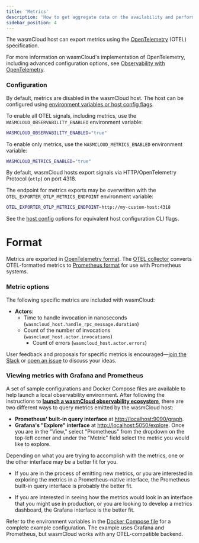 ```yaml
---
title: 'Metrics'
description: 'How to get aggregate data on the availability and performance of a lattice'
sidebar_position: 4
---
```


The wasmCloud host can export metrics using the [OpenTelemetry](https://opentelemetry.io/) (OTEL) specification.

For more information on wasmCloud's implementation of OpenTelemetry, including advanced configuration options, see [Observability with OpenTelemetry](/docs/deployment/observability/observability-with-opentelemetry.mdx).

### Configuration

By default, metrics are disabled in the wasmCloud host. The host can be configured using [environment variables or host config flags](/docs/cli/wasmcloud).

To enable all OTEL signals, including metrics, use the `WASMCLOUD_OBSERVABILITY_ENABLED` environment variable:

```bash
WASMCLOUD_OBSERVABILITY_ENABLED="true"
```

To enable only metrics, use the `WASMCLOUD_METRICS_ENABLED` environment variable:

```bash
WASMCLOUD_METRICS_ENABLED="true"
```

By default, wasmCloud hosts export signals via HTTP/OpenTelemetry Protocol (`otlp`) on port 4318.

The endpoint for metrics exports may be overwritten with the `OTEL_EXPORTER_OTLP_METRICS_ENDPOINT` environment variable:

```bash
OTEL_EXPORTER_OTLP_METRICS_ENDPOINT=http://my-custom-host:4318
```

See the [host config](/docs/cli/wasmcloud) options for equivalent host configuration CLI flags.

# Format

Metrics are exported in [OpenTelemetry format](/docs/deployment/observability/observability-with-opentelemetry). The [OTEL collector](https://opentelemetry.io/docs/collector/) converts OTEL-formatted metrics to [Prometheus format](https://prometheus.io/docs/concepts/data_model/) for use with Prometheus systems.

### Metric options

The following specific metrics are included with wasmCloud:

- **Actors**:
  - Time to handle invocation in nanoseconds (`wasmcloud_host.handle_rpc_message.duration`)
  - Count of the number of invocations (`wasmcloud_host.actor.invocations`)
    - Count of errors (`wasmcloud_host.actor.errors`)

User feedback and proposals for specific metrics is encouraged&mdash;[join the Slack](https://slack.wasmcloud.com/) or [open an issue](https://github.com/wasmCloud/wasmCloud/issues) to discuss your ideas.

### Viewing metrics with Grafana and Prometheus

A set of sample configurations and Docker Compose files are available to help launch a local observability environment. After following the instructions to [**launch a wasmCloud observability ecosystem**](/docs/deployment/observability/observability-with-opentelemetry#launch-a-wasmcloud-observability-ecosystem), there are two different ways to query metrics emitted by the wasmCloud host:

- **Prometheus' built-in query interface** at [http://localhost:9090/graph](http://localhost:9090/graph).
- **Grafana's "Explore" interface** at [http://localhost:5050/explore](http://localhost:5050/explore). Once you are in the "View," select "Prometheus" from the dropdown on the top-left corner and under the "Metric" field select the metric you would like to explore.

Depending on what you are trying to accomplish with the metrics, one or the other interface may be a better fit for you.

- If you are in the process of emitting new metrics, or you are interested in exploring the metrics in a Prometheus-native interface, the Prometheus built-in query interface is probably the better fit.

- If you are interested in seeing how the metrics would look in an interface that you might use in production, or you are looking to develop a metrics dashboard, the Grafana interface is the better fit.

Refer to the environment variables in the [Docker Compose file](https://github.com/wasmCloud/wasmCloud/blob/main/examples/docker/docker-compose-otel.yml) for a complete example configuration. The example uses Grafana and Prometheus, but wasmCloud works with any OTEL-compatible backend.
